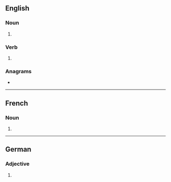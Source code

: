 {{also|inversés}}
==English==

===Noun===
{{head|en|noun plural form}}

# {{plural of|inverse|lang=en}}

===Verb===
{{head|en|verb form}}

# {{en-third-person singular of|inverse}}

===Anagrams===
* {{anagrams|en|a=eeinrssv|inserves|versines}}

----

==French==

===Noun===
{{head|fr|noun plural form|g=m}}

# {{plural of|inverse|lang=fr}}

----

==German==

===Adjective===
{{head|de|adjective form}}

# {{inflected form of|invers|lang=de}}
{{rfc-auto}}